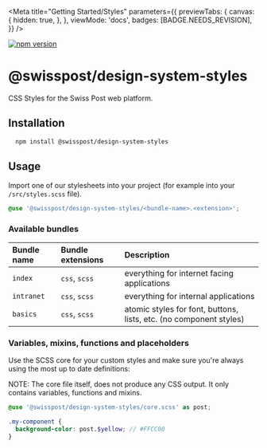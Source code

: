 
<Meta
  title="Getting Started/Styles"
  parameters={{
    previewTabs: {
      canvas: {
        hidden: true,
      },
    },
    viewMode: 'docs',
    badges: [BADGE.NEEDS_REVISION],
  }}
/>

[![npm version](https://badge.fury.io/js/@swisspost%2Fdesign-system-styles.svg)](https://badge.fury.io/js/@swisspost%2Fdesign-system-styles)

# @swisspost/design-system-styles

CSS Styles for the Swiss Post web platform.

## Installation

```bash dark
  npm install @swisspost/design-system-styles
```

## Usage

Import one of our stylesheets into your project (for example into your `/src/styles.scss` file).

```scss dark
@use '@swisspost/design-system-styles/<bundle-name>.<extension>';
```

### Available bundles

| Bundle name | Bundle extensions | Description                                                        |
| :---------- | :---------------- | :----------------------------------------------------------------- |
| `index`     | `css`, `scss`     | everything for internet facing applications                        |
| `intranet`  | `css`, `scss`     | everything for internal applications                               |
| `basics`    | `css`, `scss`     | atomic styles for font, buttons, lists, etc. (no component styles) |

### Variables, mixins, functions and placeholders

Use the SCSS core for your custom styles and make sure you're always using the most up to date definitions:

<p class="alert alert-info alert-md">
  NOTE: The core file itself, does not produce any CSS output. It only contains variables, functions
  and mixins.
</p>

```scss dark
@use '@swisspost/design-system-styles/core.scss' as post;

.my-component {
  background-color: post.$yellow; // #FFCC00
}
```
